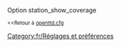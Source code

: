{{fr/Amorce}}
Option station_show_coverage

<small><<Retour à [[fr/Archive/Manual/Settings/Openttd.cfg|openttd.cfg]]</small>
[[Category:fr/Réglages et préférences]]